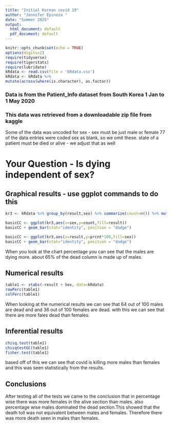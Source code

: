 ```yaml
---
title: "Initial Korean covid 19"
author: "Jennifer Epinoza "
date: "Summer 2025"
output:
  html_document: default
  pdf_document: default
---
```


```r
knitr::opts_chunk$set(echo = TRUE)
options(digits=2)
require(tidyverse)
require(tigerstats)
require(lubridate)
kRdata <- read.csv(file = 'kRdata.csv')
kRdata <- kRdata %>%
mutate(across(where(is.character), as.factor))

```
### Data is from the Patient_Info dataset from South Korea 1 Jan to 1 May 2020
### This data was retrieved from a downloadable zip file from kaggle

Some of the data was uncoded for sex - sex must be just male or female
77 of the data entries were coded sex  as blank, so we omit these.
state of a patient must be died or alive - we adjust that as well   
  
# Your Question - Is dying independent of sex?






## Graphical results - use ggplot commands to do this 

```r
kr3 <- kRdata %>% group_by(result,sex) %>% summarize(count=n()) %>% mutate(prcnt=count/sum(count))
```


  
  
```r
basicCC <- ggplot(kr3,aes(x=sex,y=count,fill=result)) 
basicCC + geom_bar(stat="identity", position = "dodge")
```

```r
basicCC <- ggplot(kr3,aes(x=result,y=prcnt*100,fill=sex)) 
basicCC + geom_bar(stat="identity", position = "dodge")
```

When you look at the chart percentage you can see that the males are dying more. about 65% of the dead column is made up of males. 

## Numerical results

```r
table1 <- xtabs(~result + Sex, data=kRdata)
rowPerc(table1)
colPerc(table1)
```

When looking at the numerical results we can see that 64 out of 100 males are dead and and 36 out of 100 females are dead. with this we can see that there are more fales dead than females. 

## Inferential results 

```r
chisq.test(table1)
chisqtestGC(table1)
fisher.test(table1)
```

based off of this we can see that covid is killing more males than females and this was seen statistically from the results.

## Conclusions

After testing all of the tests we came to the conclusion that in percentage wise there was more females in the alive section than males. also percentage wise males dominated the dead section.This showed that the death toll was not equivalent between males and females. Therefore there was more death seen in males than females.
